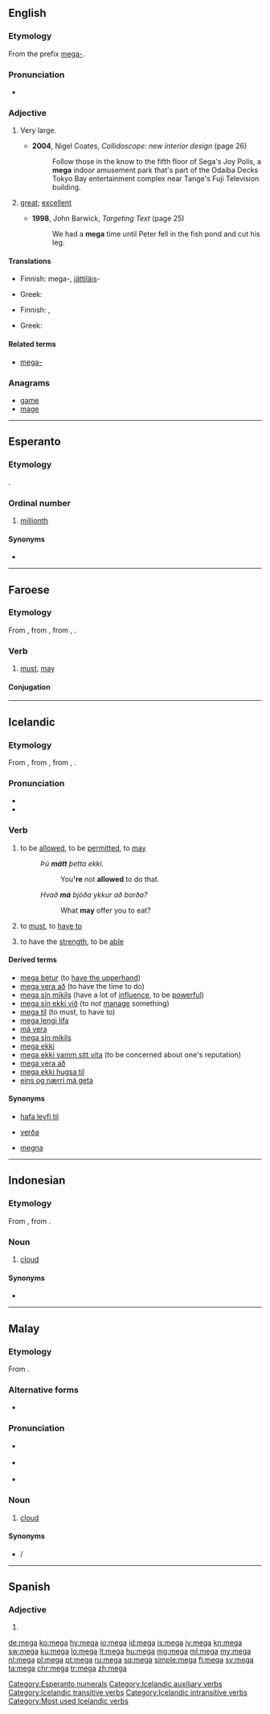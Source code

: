{{also|mega-|méga|méga-}}
==English==

===Etymology===
From the prefix [[mega-]].

===Pronunciation===
* {{rhymes|ɛɡə|lang=en}}

===Adjective===
{{en-adj|-}}

# {{context|informal|lang=en}} Very large.
#* '''2004''', Nigel Coates, ''Collidoscope: new interior design'' (page 26)
#*: Follow those in the know to the fifth floor of Sega's Joy Polis, a '''mega''' indoor amusement park that's part of the Odaiba Decks Tokyo Bay entertainment complex near Tange's Fuji Television building.
# {{context|slang|1990s|lang=en}} [[great]]; [[excellent]]
#* '''1998''', John Barwick, ''Targeting Text'' (page 25)
#*: We had a '''mega''' time until Peter fell in the fish pond and cut his leg.

====Translations====
{{trans-top|very large}}
* Finnish: mega-, [[jättiläis]]-
{{trans-mid}}
* Greek: {{t+|el|μέγας|m}}
{{trans-bottom}}

{{trans-top|great, excellent}}
* Finnish: {{t+|fi|mahtava}}, {{t+|fi|erinomainen}}
{{trans-mid}}
* Greek: {{t+|el|μέγας|m}}
{{trans-bottom}}

====Related terms====
<!-- These are mainly nonce words, unless specific definitions are known and entries can be set up
* [[mega deal]]
* [[mega energy]]
* [[mega high]]
* [[mega low]]
* [[mega market]]
* [[mega-mart]]
* [[mega meal]] (''registered trademark? spelling?''), used by [[w:Kentucky Fried Chicken|KFC]]
* [[mega-merger]]
* [[mega moolah]], term used by the [[w:Fox Box|Fox Box]], formerly [[w:Fox Kids|Fox Kids]]
* [[mega morning]]
* [[mega movie]]
* [[mega party]]
* [[mega power]]
* [[mega road]]
* [[mega-selection]]
* [[mega speed]]
-->

* [[mega-]]

===Anagrams===
* [[game#English|game]]
* [[mage#English|mage]]

----

==Esperanto==
{{ordinalbox|eo||1,000,000a||card=meg}}

===Etymology===
{{suffix|meg|a|lang=eo}}.

===Ordinal number===
{{eo-head}}

# {{context|ordinal|neologism|rare|lang=eo}} [[millionth]]

====Synonyms====
* {{l|eo|miliona}}

[[Category:Esperanto numerals]]

----

==Faroese==

===Etymology===
From {{etyl|non|fo}} {{term|mega|lang=non}}, from {{etyl|gem-pro|fo}} {{m|gem-pro|*maganą}}, from {{etyl|ine-pro|fo}} {{m|ine-pro|*magʰ-}}, {{m|ine-pro|*megʰ-}}.

===Verb===
{{head|fo|verb}}

# [[must]], [[may]]

====Conjugation====
{{fo-conj-mega}}

----

==Icelandic==

===Etymology===
From {{etyl|non|is}} {{term|mega|lang=non}}, from {{etyl|gem-pro|is}} {{m|gem-pro|*maganą}}, from {{etyl|ine-pro|is}} {{m|ine-pro|*magʰ-}}, {{m|ine-pro|*megʰ-}}.

===Pronunciation===
* {{IPA|/ˈmeiːɣa/|lang=is}}
* {{rhymes|eiːɣa|lang=is}}

===Verb===
{{is-verb-preterite|má|mátti|mátt}}

# {{context|ambitransitive|governs the accusative|lang=is}} to be [[allowed]], to be [[permitted]], to [[may]]{{jump|is|be allowed|s}}
#: ''Þú '''mátt''' þetta ekki.''
#:: You''''re''' not '''allowed''' to do that.
#: ''Hvað '''má''' bjóða ykkur að borða?''
#:: What '''may''' offer you to eat?
# {{context|intransitive|lang=is}} to [[must]], to [[have to]]{{jump|is|must|s}}
# to have the [[strength]], to be [[able]]{{jump|is|have the strength|s}}

====Derived terms====
* [[mega betur]] (to [[have the upperhand]])
* [[mega vera að]] (to have the time to do)
* [[mega sín mikils]] (have a lot of [[influence]], to be [[powerful]])
* [[mega sín ekki við]] (to not [[manage]] something)
* [[mega til]] (to must, to have to)
* [[mega lengi lifa]]
* [[má vera]]
* [[mega sín mikils]]
* [[mega ekki]]
* [[mega ekki vamm sitt vita]] (to be concerned about one's reputation)
* [[mega vera að]]
* [[mega ekki hugsa til]]
* [[eins og nærri má geta]]

====Synonyms====
* {{jump|s|is|be allowed}} [[hafa leyfi til]]
* {{jump|s|is|must}} [[verða]]
* {{jump|s|is|have the strength}} [[megna]]

[[Category:Icelandic auxiliary verbs]]
[[Category:Icelandic transitive verbs]]
[[Category:Icelandic intransitive verbs]]
[[Category:Most used Icelandic verbs]]

----

==Indonesian==

===Etymology===
From {{etyl|ms|id}} {{term|mega|lang=ms}}, from {{etyl|sa|id}} {{term|मेघ||cloud|tr=megha|lang=sa}}.

===Noun===
{{id-noun}}

# [[cloud]] {{gloss|visible mass of water droplets suspended in the air}}

====Synonyms====
* {{l|id|awan}}

----

==Malay==

===Etymology===
From {{etyl|sa|ms}} {{term|मेघ|tr=megha||cloud|lang=sa}}.

===Alternative forms===
* {{l|ms|ميݢ|sc=Arab}}

===Pronunciation===
* {{a|Johor-Selangor}} {{IPA|/meɡə/|lang=ms}}
* {{a|Riau-Lingga}} {{IPA|/meɡa/|lang=ms}}
* {{rhymes|egə|gə|ə|lang=ms}}

===Noun===
{{head|ms|noun|Jawi spelling|ميݢ}}

# [[cloud]] {{gloss|visible mass of water droplets suspended in the air}}

====Synonyms====
* {{l|ms|awan}} / {{l|ms|اون|sc=Arab}}

----

==Spanish==

===Adjective===
{{head|es|adjective form}}

# {{feminine singular of|lang=es|mego}}

[[de:mega]]
[[ko:mega]]
[[hy:mega]]
[[io:mega]]
[[id:mega]]
[[is:mega]]
[[jv:mega]]
[[kn:mega]]
[[sw:mega]]
[[ku:mega]]
[[lo:mega]]
[[lt:mega]]
[[hu:mega]]
[[mg:mega]]
[[ml:mega]]
[[my:mega]]
[[nl:mega]]
[[pl:mega]]
[[pt:mega]]
[[ru:mega]]
[[sq:mega]]
[[simple:mega]]
[[fi:mega]]
[[sv:mega]]
[[ta:mega]]
[[chr:mega]]
[[tr:mega]]
[[zh:mega]]